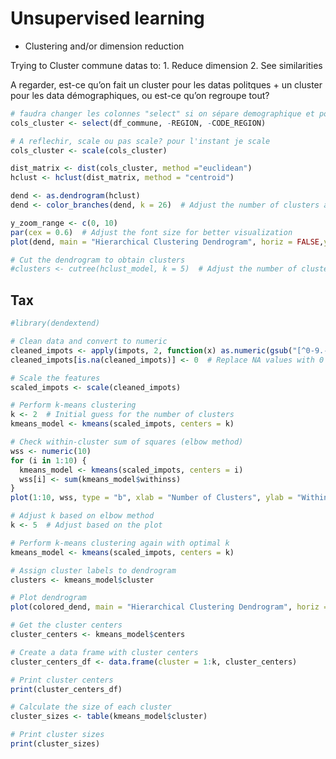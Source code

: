 # Unsupervised learning

* Clustering and/or dimension reduction

Trying to Cluster commune datas to:
1. Reduce dimension
2. See similarities

A regarder, est-ce qu'on fait un cluster pour les datas politques + un cluster pour les data démographiques, ou est-ce qu'on regroupe tout?

```r
# faudra changer les colonnes "select" si on sépare demographique et politique
cols_cluster <- select(df_commune, -REGION, -CODE_REGION)

# A reflechir, scale ou pas scale? pour l'instant je scale
cols_cluster <- scale(cols_cluster)

dist_matrix <- dist(cols_cluster, method ="euclidean")
hclust <- hclust(dist_matrix, method = "centroid")

dend <- as.dendrogram(hclust)
dend <- color_branches(dend, k = 26)  # Adjust the number of clusters as needed

y_zoom_range <- c(0, 10)
par(cex = 0.6)  # Adjust the font size for better visualization
plot(dend, main = "Hierarchical Clustering Dendrogram", horiz = FALSE,ylim = y_zoom_range)  # Set horiz to FALSE for vertical dendrogram

# Cut the dendrogram to obtain clusters
#clusters <- cutree(hclust_model, k = 5)  # Adjust the number of clusters as needed
```

## Tax
```r
#library(dendextend)

# Clean data and convert to numeric
cleaned_impots <- apply(impots, 2, function(x) as.numeric(gsub("[^0-9.-]", "", x)))
cleaned_impots[is.na(cleaned_impots)] <- 0  # Replace NA values with 0

# Scale the features
scaled_impots <- scale(cleaned_impots)

# Perform k-means clustering
k <- 2  # Initial guess for the number of clusters
kmeans_model <- kmeans(scaled_impots, centers = k)

# Check within-cluster sum of squares (elbow method)
wss <- numeric(10)
for (i in 1:10) {
  kmeans_model <- kmeans(scaled_impots, centers = i)
  wss[i] <- sum(kmeans_model$withinss)
}
plot(1:10, wss, type = "b", xlab = "Number of Clusters", ylab = "Within groups sum of squares")

# Adjust k based on elbow method
k <- 5  # Adjust based on the plot

# Perform k-means clustering again with optimal k
kmeans_model <- kmeans(scaled_impots, centers = k)

# Assign cluster labels to dendrogram
clusters <- kmeans_model$cluster

# Plot dendrogram
plot(colored_dend, main = "Hierarchical Clustering Dendrogram", horiz = FALSE, ylim = y_zoom_range)

```
```r
# Get the cluster centers
cluster_centers <- kmeans_model$centers

# Create a data frame with cluster centers
cluster_centers_df <- data.frame(cluster = 1:k, cluster_centers)

# Print cluster centers
print(cluster_centers_df)

# Calculate the size of each cluster
cluster_sizes <- table(kmeans_model$cluster)

# Print cluster sizes
print(cluster_sizes)


```

